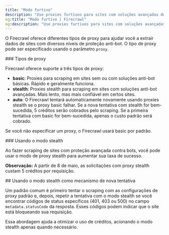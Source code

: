 ```yaml
---
title: "Modo furtivo"
description: "Use proxies furtivos para sites com soluções avançadas de anti-bot"
og:title: "Modo furtivo | Firecrawl"
og:description: "Use proxies furtivos para sites com soluções avançadas de anti-bot"
---
```



O Firecrawl oferece diferentes tipos de proxy para ajudar você a extrair dados de sites com diversos níveis de proteção anti-bot. O tipo de proxy pode ser especificado usando o parâmetro `proxy`.

<div id="proxy-types">
  ### Tipos de proxy
</div>

Firecrawl oferece suporte a três tipos de proxy:

- **basic**: Proxies para scraping em sites sem ou com soluções anti-bot básicas. Rápido e geralmente funciona.
- **stealth**: Proxies stealth para scraping em sites com soluções anti-bot avançadas. Mais lento, mas mais confiável em certos sites.
- **auto**: O Firecrawl tentará automaticamente novamente usando proxies stealth se o proxy basic falhar. Se a nova tentativa com stealth for bem-sucedida, 5 créditos serão cobrados pelo scraping. Se a primeira tentativa com basic for bem-sucedida, apenas o custo padrão será cobrado.

Se você não especificar um proxy, o Firecrawl usará basic por padrão.

<div id="using-stealth-mode">
  ### Usando o modo stealth
</div>

Ao fazer scraping de sites com proteção avançada contra bots, você pode usar o modo de proxy stealth para aumentar sua taxa de sucesso.

<CodeGroup>

<ProxyPython />

<ProxyNode />

<ProxyCURL />

</CodeGroup>

**Observação:** A partir de 8 de maio, as solicitações com proxy stealth custam 5 créditos por requisição.

<div id="using-stealth-as-a-retry-mechanism">
  ## Usando o modo stealth como mecanismo de nova tentativa
</div>

Um padrão comum é primeiro tentar o scraping com as configurações de proxy padrão e, depois, repetir a tentativa com o modo stealth se você encontrar códigos de status específicos (401, 403 ou 500) no campo `metadata.statusCode` da resposta. Esses códigos podem indicar que o site está bloqueando sua requisição.

<CodeGroup>

<ProxyRetryPython />

<ProxyRetryNode />

<ProxyRetryCURL />

</CodeGroup>

Essa abordagem ajuda a otimizar o uso de créditos, acionando o modo stealth apenas quando necessário.